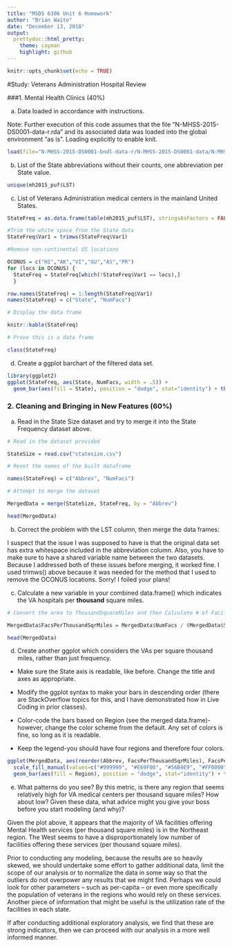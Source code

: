 ```yaml
---
title: "MSDS 6306 Unit 6 Homework"
author: "Brian Waite"
date: "December 13, 2018"
output:
  prettydoc::html_pretty:
    theme: cayman
    highlight: github
---
```


```r
knitr::opts_chunk$set(echo = TRUE)
```

#Study: Veterans Administration Hospital Review

###1. Mental Health Clinics (40%)

a. Data loaded in accordance with instructions. 

Note: Further execution of this code assumes that the file "N-MHSS-2015-DS0001-data-r.rda" and its associated data was loaded into the global environment "as is". Loading explicitly to enable knit. 

```r
load(file="N-MHSS-2015-DS0001-bndl-data-r/N-MHSS-2015-DS0001-data/N-MHSS-2015-DS0001-data-r.rda")
```

b. List of the State abbreviations without their counts, one abbreviation per State value. 

```r
unique(mh2015_puf$LST)
```

c. List of Veterans Administration medical centers in the mainland United States. 

```r

StateFreq = as.data.frame(table(mh2015_puf$LST), stringsAsFactors = FALSE)

#Trim the white space from the State data
StateFreq$Var1 = trimws(StateFreq$Var1)

#Remove non-continental US locations

OCONUS = c("HI","AK","VI","GU","AS","PR")
for (locs in OCONUS) { 
  StateFreq = StateFreq[which(!StateFreq$Var1 == locs),]
  }

row.names(StateFreq) = 1:length(StateFreq$Var1)
names(StateFreq) = c("State", "NumFacs") 

# Display the data frame

knitr::kable(StateFreq)

# Prove this is a data frame

class(StateFreq)
```

d. Create a ggplot barchart of the filtered data set. 

```r
library(ggplot2)
ggplot(StateFreq, aes(State, NumFacs, width = .5)) +   
  geom_bar(aes(fill = State), position = "dodge", stat="identity") + theme(axis.text.y = element_text(size = 5), axis.text.x = element_text(size = 10, angle = 90, hjust = 1)) + ylab("Number of Mental Health Facilities") + ggtitle("Number of Mental Health Facilities Per State")+ theme(plot.title = element_text(hjust = 0.5)) + coord_flip()
```

### 2. Cleaning and Bringing in New Features (60%)

a. Read in the State Size dataset and try to merge it into the State Frequency dataset above. 

```r
# Read in the dataset provided

StateSize = read.csv("statesize.csv")

# Reset the names of the built dataframe

names(StateFreq) = c("Abbrev", "NumFacs")

# Attempt to merge the dataset

MergedData = merge(StateSize, StateFreq, by = "Abbrev")

head(MergedData)

```

b. Correct the problem with the LST column, then merge the data frames: 

I suspect that the issue I was supposed to have is that the original data set has extra whitespace included in the abbreviation column. Also, you have to make sure to have a shared variable name between the two datasets. 
Because I addressed both of these issues before merging, it worked fine. I used trimws() above because it was needed for the method that I used to remove the OCONUS locations. Sorry! I foiled your plans! 

c. Calculate a new variable in your combined data.frame() which indicates the VA hospitals per **thousand** square miles. 

```r

# Convert the area to ThousandSquareMiles and then Calculate # of Facilities Per Thousand Square Miles

MergedData$FacsPerThousandSqrMiles = MergedData$NumFacs / (MergedData$SqMiles / 1000)

head(MergedData)
```

d. Create another ggplot which considers the VAs per square thousand miles, rather than just frequency. 

* Make sure the State axis is readable, like before. Change the title and axes as appropriate.

* Modify the ggplot syntax to make your bars in descending order (there are StackOverflow
topics for this, and I have demonstrated how in Live Coding in prior classes).

* Color-code the bars based on Region (see the merged data.frame)-however, change the
color scheme from the default. Any set of colors is fine, so long as it is readable.

* Keep the legend-you should have four regions and therefore four colors.

```r
ggplot(MergedData, aes(reorder(Abbrev, FacsPerThousandSqrMiles), FacsPerThousandSqrMiles, width = .5)) +   
  scale_fill_manual(values=c("#999999", "#E69F00", "#56B4E9", "#FF0000")) + 
  geom_bar(aes(fill = Region), position = "dodge", stat="identity") + theme(axis.text.y = element_text(size = 5), axis.text.x = element_text(size = 10, angle = 90, hjust = 1)) + xlab("State") + ylab("Number of Mental Health Facilities (per Thousand Square Miles)") + ggtitle("Number of Mental Health Facilities by Area / Region")+ theme(plot.title = element_text(hjust = 0.5)) + coord_flip()
```

e. What patterns do you see? By this metric, is there any region that seems relatively high for VA medical centers per thousand square miles? How about low? Given these data, what advice might you give your boss before you start modeling (and why)?

Given the plot above, it appears that the majority of VA facilities offering Mental Health services (per thousand square miles) is in the Northeast region. The West seems to have a disproportionately low number of facilities offering these services (per thousand square miles). 

Prior to conducting any modeling, because the results are so heavily skewed, we should undertake some effort to gather additional data, limit the scope of our analysis or to normalize the data in some way so that the outliers do not overpower any results that we might find. Perhaps we could look for other parameters -- such as per-capita -- or even more specifically the population of veterans in the regions who would rely on these services. Another piece of information that might be useful is the utilization rate of the facilities in each state. 

If after conducting additional exploratory analysis, we find that these are strong indicators, then we can proceed with our analysis in a more well informed manner. 
